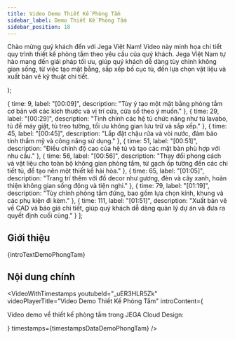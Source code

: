 ```yaml
---
title: Video Demo Thiết Kế Phòng Tắm
sidebar_label: Demo Thiết Kế Phòng Tắm
sidebar_position: 18
---
```



  <p>
    Chào mừng quý khách đến với Jega Việt Nam! Video này minh họa chi tiết quy trình thiết kế phòng tắm theo yêu cầu của quý khách. Jega Việt Nam tự hào mang đến giải pháp tối ưu, giúp quý khách dễ dàng tùy chỉnh không gian sống, từ việc tạo mặt bằng, sắp xếp bố cục tủ, đến lựa chọn vật liệu và xuất bản vẽ kỹ thuật chi tiết.
  </p>
);

  { time: 9, label: "[00:09]", description: "Tùy ý tạo một mặt bằng phòng tắm cơ bản với các kích thước và vị trí cửa, cửa sổ theo ý muốn." },
  { time: 29, label: "[00:29]", description: "Tinh chỉnh các hệ tủ chức năng như tủ lavabo, tủ để máy giặt, tủ treo tường, tối ưu không gian lưu trữ và sắp xếp." },
  { time: 45, label: "[00:45]", description: "Lắp đặt chậu rửa và vòi nước, đảm bảo tính thẩm mỹ và công năng sử dụng." },
  { time: 51, label: "[00:51]", description: "Điều chỉnh độ cao của hệ tủ và tạo các mặt bàn phù hợp với nhu cầu." },
  { time: 56, label: "[00:56]", description: "Thay đổi phong cách và vật liệu cho toàn bộ không gian phòng tắm, từ gạch ốp tường đến các chi tiết tủ, để tạo nên một thiết kế hài hòa." },
  { time: 65, label: "[01:05]", description: "Trang trí thêm với đồ decor như gương, đèn và cây xanh, hoàn thiện không gian sống động và tiện nghi." },
  { time: 79, label: "[01:19]", description: "Tùy chỉnh phòng tắm đứng, bao gồm lựa chọn kính, khung và các phụ kiện đi kèm." },
  { time: 111, label: "[01:51]", description: "Xuất bản vẽ về CAD và báo giá chi tiết, giúp quý khách dễ dàng quản lý dự án và đưa ra quyết định cuối cùng." }
];

## Giới thiệu

{introTextDemoPhongTam}

## Nội dung chính

<VideoWithTimestamps
  youtubeId="_uER3HLR5Zk"
  videoPlayerTitle="Video Demo Thiết Kế Phòng Tắm"
  introContent={<p>Video demo về thiết kế phòng tắm trong JEGA Cloud Design:</p>}
  timestamps={timestampsDataDemoPhongTam}
/>
